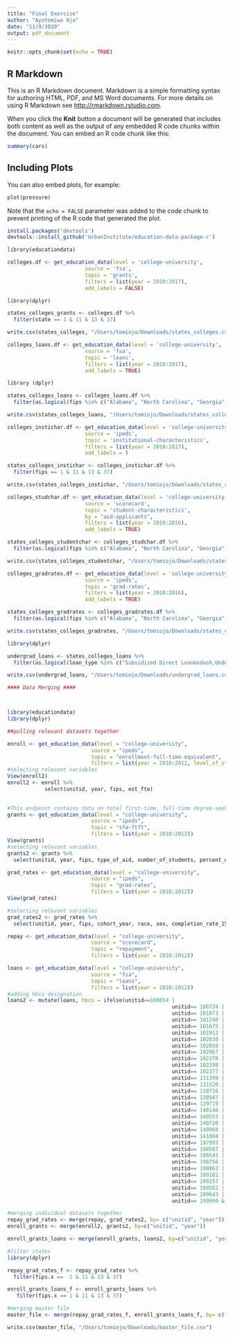 ```yaml
---
title: "Final Exercise"
author: "Ayotomiwa Ojo"
date: "11/9/2020"
output: pdf_document
---
```


```r
knitr::opts_chunk$set(echo = TRUE)
```

## R Markdown

This is an R Markdown document. Markdown is a simple formatting syntax for authoring HTML, PDF, and MS Word documents. For more details on using R Markdown see <http://rmarkdown.rstudio.com>.

When you click the **Knit** button a document will be generated that includes both content as well as the output of any embedded R code chunks within the document. You can embed an R code chunk like this:

```r
summary(cars)
```

## Including Plots

You can also embed plots, for example:

```r
plot(pressure)
```

Note that the `echo = FALSE` parameter was added to the code chunk to prevent printing of the R code that generated the plot.


```r
install.packages('devtools')
devtools::install_github('UrbanInstitute/education-data-package-r')
```

```r
library(educationdata)

colleges.df <- get_education_data(level = 'college-university', 
                         source = 'fsa', 
                         topic = 'grants',
                         filters = list(year = 2010:2017),
                         add_labels = FALSE)
```

```r
library(dplyr)

states_colleges_grants <- colleges.df %>% 
  filter(state == 1 & 11 & 13 & 37)

```

```r
write.csv(states_colleges, "/Users/tomiojo/Downloads/states_colleges.csv")
```


```r
colleges_loans.df <- get_education_data(level = 'college-university', 
                         source = 'fsa', 
                         topic = 'loans',
                         filters = list(year = 2010:2017),
                         add_labels = TRUE)
```

```r
library (dplyr)

states_colleges_loans <- colleges_loans.df %>% 
  filter(as.logical(fips %in% c("Alabama", "North Carolina", "Georgia","District of Columbia")))
```

```r
write.csv(states_colleges_loans, "/Users/tomiojo/Downloads/states_colleges_loans.csv")
```


```r
colleges_instichar.df <- get_education_data(level = 'college-university', 
                         source = 'ipeds', 
                         topic = 'institutional-characteristics',
                         filters = list(year = 2010:2017),
                         add_labels = )
```

```r
states_colleges_instichar <- colleges_instichar.df %>% 
  filter(fips == 1 & 11 & 13 & 37)
```

```r
write.csv(states_colleges_instichar, "/Users/tomiojo/Downloads/states_colleges_instichar.csv")
```


```r
colleges_studchar.df <- get_education_data(level = 'college-university', 
                         source = 'scorecard', 
                         topic = 'student-characteristics',
                         by = "aid-applicants",
                         filters = list(year = 2010:2016),
                         add_labels = TRUE)
```

```r
states_colleges_studentchar <- colleges_studchar.df %>% 
  filter(as.logical(fips %in% c("Alabama", "North Carolina", "Georgia","District of Columbia")))
```

```r
write.csv(states_colleges_studentchar, "/Users/tomiojo/Downloads/states_colleges_studentchar.csv")
```


```r
colleges_gradrates.df <- get_education_data(level = 'college-university', 
                         source = 'ipeds', 
                         topic = 'grad-rates',
                         filters = list(year = 2010:2016),
                         add_labels = TRUE)
```

```r
states_colleges_gradrates <- colleges_gradrates.df %>% 
  filter(as.logical(fips %in% c("Alabama", "North Carolina", "Georgia","District of Columbia")))
```


```r
write.csv(states_colleges_gradrates, "/Users/tomiojo/Downloads/states_colleges_gradrates.csv")
```

```r
library(dplyr)

undergrad_loans <- states_colleges_loans %>% 
  filter(as.logical(loan_type %in% c("Subsidized Direct Loan&ndash,Undergraduate", "Unsubsidized Direct Loan&ndash,Undergraduate", "Direct Loan Parent PLUS", "Subsidized Federal Family Education Loans", "Unsubsidized Federal Family Education Loans", "Parent PLUS Federal Family Education Loans", "PLUS Federal Family Education Loans")))
```

```r

write.csv(undergrad_loans, "/Users/tomiojo/Downloads/undergrad_loans.csv")

```

```r
#### Data Merging ####



library(educationdata)
library(dplyr)

##pulling relevant datasets together

enroll <- get_education_data(level = "college-university",
                           source = "ipeds",
                           topic = "enrollment-full-time-equivalent",
                           filters = list(year = 2010:2012, level_of_study = "undergraduate"))
#selecting relevant variables 
View(enroll2)
enroll2 <- enroll %>%
            select(unitid, year, fips, est_fte)
                           

#This endpoint contains data on total first-time, full-time degree-seeking students receiving different types of aid.
grants <- get_education_data(level = "college-university",
                           source = "ipeds",
                           topic = "sfa-ftft",
                           filters = list(year = 2010:2012))
View(grants)
#selecting relevant variables
grants2 <- grants %>%
  select(unitid, year, fips, type_of_aid, number_of_students, percent_of_students, average_amount)

grad_rates <- get_education_data(level = "college-university",
                           source = "ipeds",
                           topic = "grad-rates",
                           filters = list(year = 2010:2012))
View(grad_rates)

#selecting relevant variables
grad_rates2 <- grad_rates %>%
  select(unitid, year, fips, cohort_year, race, sex, completion_rate_150pct)

repay <- get_education_data(level = "college-university",
                           source = "scorecard",
                           topic = "repayment",
                           filters = list(year = 2010:2012))

loans <- get_education_data(level = "college-university",
                           source = "fsa",
                           topic = "loans",
                           filters = list(year = 2010:2012))
#adding hbcu designation
loans2 <- mutate(loans, hbcu = ifelse(unitid==100654 |
                                                     unitid== 100724 |
                                                     unitid== 101073 |
                                                     unitid== 101240 |
                                                     unitid== 101675 |
                                                     unitid== 101912 |
                                                     unitid== 102030 |
                                                     unitid== 102058 |
                                                     unitid== 102067 |
                                                     unitid== 102270 |
                                                     unitid== 102298 |
                                                     unitid== 102377 |
                                                     unitid== 131399 |
                                                     unitid== 131520 |
                                                     unitid== 138716 |
                                                     unitid== 138947 |
                                                     unitid== 139719 |
                                                     unitid== 140146 |
                                                     unitid== 140553 |
                                                     unitid== 140720 | 
                                                     unitid== 140960 | 
                                                     unitid== 141060 |
                                                     unitid== 197993 |
                                                     unitid== 198507 | 
                                                     unitid== 198543 | 
                                                     unitid== 198756 | 
                                                     unitid== 198862 | 
                                                     unitid== 199102 | 
                                                     unitid== 199157 | 
                                                     unitid== 199582 | 
                                                     unitid== 199643 |
                                                     unitid== 199999 & !NA, "Yes", "No")) 


```

```r
#merging individual datasets together
repay_grad_rates <- merge(repay, grad_rates2, by= c("unitid", "year"))
enroll_grants <- merge(enroll2, grants2, by=c("unitid", "year"))

enroll_grants_loans <- merge(enroll_grants, loans2, by=c("unitid", "year"))
```


```r
#filter states 
library(dplyr)

repay_grad_rates_f <- repay_grad_rates %>% 
  filter(fips.x ==  1 & 11 & 13 & 37)

enroll_grants_loans_f <- enroll_grants_loans %>% 
   filter(fips.x == 1 & 11 & 13 & 37)

```


```r
#merging master file 
master_file <- merge(repay_grad_rates_f, enroll_grants_loans_f, by= c("unitid", "year"))

write.csv(master_file, "/Users/tomiojo/Downloads/master_file.csv")
```

